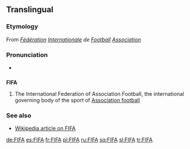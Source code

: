 {{see|fifa}}
==Translingual==
===Etymology===
From {{F.}} ''[[fédération|Fédération]] [[international|Internationale]] de [[football#French|Football]] [[association#French|Association]]''

===Pronunciation===
*{{IPA|/fiːfə/}}

==={{acronym}}===
'''FIFA'''

#{{football}} The International Federation of Association Football, the international governing body of the sport of [[Association football]]

===See also===
*[[w:FIFA|Wikipedia article on FIFA]]

[[de:FIFA]]
[[es:FIFA]]
[[fr:FIFA]]
[[pl:FIFA]]
[[ru:FIFA]]
[[sq:FIFA]]
[[sl:FIFA]]
[[tr:FIFA]]